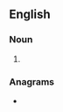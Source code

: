 ==English==

===Noun===
{{head|en|noun plural form}}

# {{plural of|punnai|lang=en}}

===Anagrams===
* {{anagrams|en|punanis}}